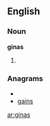 ==English==

===Noun===
'''ginas'''

# {{plural of|[[gina]]}}

===Anagrams===
* {{alphagram|agins}}
* [[gains#English|gains]]

[[ar:ginas]]